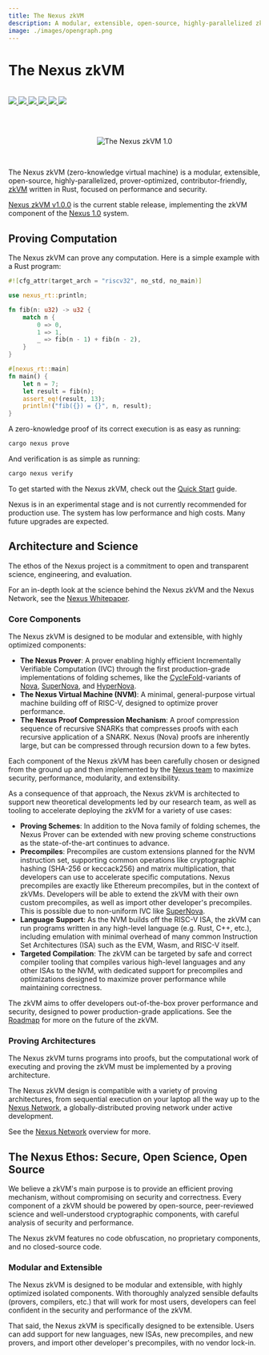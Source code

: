 ```yaml
---
title: The Nexus zkVM
description: A modular, extensible, open-source, highly-parallelized zkVM, written in Rust.
image: ./images/opengraph.png
---
```




# The Nexus zkVM

<br />

<div style={{display: "flex"}}>
    <a href="https://t.me/nexus_zkvm" style={{marginRight: 3}}>
        <img src="https://img.shields.io/endpoint?color=neon&logo=telegram&label=chat&url=https%3A%2F%2Fmogyo.ro%2Fquart-apis%2Ftgmembercount%3Fchat_id%3Dnexus_zkvm"/>
    </a>
    <a href="https://github.com/nexus-xyz/nexus-zkvm/graphs/contributors" style={{marginRight: 3}}>
        <img src="https://img.shields.io/github/contributors/nexus-xyz/nexus-zkvm.svg"/>
    </a>
    <a href="https://twitter.com/NexusLabsHQ" style={{marginRight: 3}}>
        <img src="https://img.shields.io/badge/Twitter-black?logo=x&logoColor=white"/>
    </a>
    <a href="https://nexus.xyz" style={{marginRight: 3}}>
        <img src="https://img.shields.io/static/v1?label=Stage&message=Alpha&color=2BB4AB"/>
    </a>
    <a href="https://github.com/nexus-xyz/nexus-zkvm/blob/main/LICENSE-MIT" style={{marginRight: 3}}>
        <img src="https://img.shields.io/badge/license-MIT-blue"/>
    </a>
    <a href="https://github.com/nexus-xyz/nexus-zkvm/blob/main/LICENSE-APACHE" style={{marginRight: 3}}>
        <img src="https://img.shields.io/badge/license-APACHE-blue"/>
    </a>
</div>

<br /><br />

<p align="center" >
    <Image alt="The Nexus zkVM 1.0" src = "/images/nexus_docs-header.png" width = {800} height = {800} />
</p>

<br />

The Nexus zkVM (zero-knowledge virtual machine) is a modular, extensible, open-source, highly-parallelized, prover-optimized, contributor-friendly, [zkVM](specs/zkvm-overview.mdx) written in Rust, focused on performance and security.

[Nexus zkVM v1.0.0](https://github.com/nexus-xyz/nexus-zkvm/releases/tag/v1.0.0) is the current stable release, implementing the zkVM component of the [Nexus 1.0](https://nexus-xyz.github.io/assets/nexus_whitepaper.pdf) system.

## Proving Computation

The Nexus zkVM can prove any computation. Here is a simple example with a Rust program:

```rust
#![cfg_attr(target_arch = "riscv32", no_std, no_main)]

use nexus_rt::println;

fn fib(n: u32) -> u32 {
    match n {
        0 => 0,
        1 => 1,
        _ => fib(n - 1) + fib(n - 2),
    }
}

#[nexus_rt::main]
fn main() {
    let n = 7;
    let result = fib(n);
    assert_eq!(result, 13);
    println!("fib({}) = {}", n, result);
}
```

A zero-knowledge proof of its correct execution is as easy as running:

```bash
cargo nexus prove
```

And verification is as simple as running:

```bash
cargo nexus verify
```

To get started with the Nexus zkVM, check out the [Quick Start](zkvm/quick-start.mdx) guide.

<Callout type="info" emoji="ℹ️">
  Nexus is in an experimental stage and is not currently recommended for production use. The system has low performance and high costs. Many future upgrades are expected.
</Callout>

## Architecture and Science

The ethos of the Nexus project is a commitment to open and transparent science, engineering, and evaluation.

For an in-depth look at the science behind the Nexus zkVM and the Nexus Network, see the [Nexus Whitepaper](https://nexus-xyz.github.io/assets/nexus_whitepaper.pdf).

### Core Components

The Nexus zkVM is designed to be modular and extensible, with highly optimized components:

- **The Nexus Prover**: A prover enabling highly efficient Incrementally Verifiable Computation (IVC) through the first production-grade implementations of folding schemes, like the [CycleFold](https://eprint.iacr.org/2023/1192.pdf)-variants of [Nova](https://eprint.iacr.org/2021/370), [SuperNova](https://eprint.iacr.org/2022/1758.pdf), and [HyperNova](https://eprint.iacr.org/2023/573.pdf).
- **The Nexus Virtual Machine (NVM)**: A minimal, general-purpose virtual machine building off of RISC-V, designed to optimize prover performance.
- **The Nexus Proof Compression Mechanism**: A proof compression sequence of recursive SNARKs that compresses proofs with each recursive application of a SNARK. Nexus (Nova) proofs are inherently large, but can be compressed through recursion down to a few bytes.

Each component of the Nexus zkVM has been carefully chosen or designed from the ground up and then implemented by the [Nexus team](https://nexus.xyz) to maximize security, performance, modularity, and extensibility.

As a consequence of that approach, the Nexus zkVM is architected to support new theoretical developments led by our research team, as well as tooling to accelerate deploying the zkVM for a variety of use cases:

- **Proving Schemes**: In addition to the Nova family of folding schemes, the Nexus Prover can be extended with new proving scheme constructions as the state-of-the-art continues to advance.
- **Precompiles**: Precompiles are custom extensions planned for the NVM instruction set, supporting common operations like cryptographic hashing (SHA-256 or keccack256) and matrix multiplication, that developers can use to accelerate specific computations. Nexus precompiles are exactly like Ethereum precompiles, but in the context of zkVMs. Developers will be able to extend the zkVM with their own custom precompiles, as well as import other developer's precompiles. This is possible due to non-uniform IVC like [SuperNova](https://eprint.iacr.org/2022/1758.pdf).
- **Language Support**: As the NVM builds off the RISC-V ISA, the zkVM can run programs written in any high-level language (e.g. Rust, C++, etc.), including emulation with minimal overhead of many common Instruction Set Architectures (ISA) such as the EVM, Wasm, and RISC-V itself.
- **Targeted Compilation**: The zkVM can be targeted by safe and correct compiler tooling that compiles various high-level languages and any other ISAs to the NVM, with dedicated support for precompiles and optimizations designed to maximize prover performance while maintaining correctness.

The zkVM aims to offer developers out-of-the-box prover performance and security, designed to power production-grade applications. See the [Roadmap](specs/roadmap.mdx) for more on the future of the zkVM.

### Proving Architectures

The Nexus zkVM turns programs into proofs, but the computational work of executing and proving the zkVM must be implemented by a proving architecture.

The Nexus zkVM design is compatible with a variety of proving architectures, from sequential execution on your laptop all the way up to the [Nexus Network](network.mdx), a globally-distributed proving network under active development.

See the [Nexus Network](network.mdx) overview for more.

## The Nexus Ethos: Secure, Open Science, Open Source

We believe a zkVM's main purpose is to provide an efficient proving mechanism, without compromising on security and correctness. Every component of a zkVM should be powered by open-source, peer-reviewed science and well-understood cryptographic components, with careful analysis of security and performance.

The Nexus zkVM features no code obfuscation, no proprietary components, and no closed-source code.

### Modular and Extensible

The Nexus zkVM is designed to be modular and extensible, with highly optimized isolated components. With thoroughly analyzed sensible defaults (provers, compilers, etc.) that will work for most users, developers can feel confident in the security and performance of the zkVM.

That said, the Nexus zkVM is specifically designed to be extensible. Users can add support for new languages, new ISAs, new precompiles, and new provers, and import other developer's precompiles, with no vendor lock-in.
